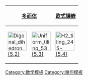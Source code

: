 {| class=wikitable
!colspan=2|[[正多面体|多面体]]
![[正镶嵌|欧式镶嵌]]
!colspan=6|[[密铺|双曲镶嵌]]
|- align=center
|[[File:Digonal dihedron.png|60px]]<BR>[[多边形二面体|{5,2}]]<BR>{{CDD|node_1|5|node|2|node}}
|[[File:Uniform tiling 532-t0.png|60px]]<BR>[[正十二面體|{5,3}]]<BR>{{CDD|node_1|5|node|3|node}}
|[[File:H2 tiling 245-1.png|60px]]<BR>[[四階五邊形鑲嵌|{5,4}]]<BR>{{CDD|node_1|5|node|4|node}}
|[[File:H2 tiling 255-1.png|60px]]<BR>[[五階五邊形鑲嵌|{5,5}]]<BR>{{CDD|node_1|5|node|5|node}}
|[[File:H2 tiling 256-1.png|60px]]<BR>[[六階五邊形鑲嵌|{5,6}]]<BR>{{CDD|node_1|5|node|6|node}}
|[[File:H2 tiling 257-1.png|60px]]<BR>[[七階五邊形鑲嵌|{5,7}]]<BR>{{CDD|node_1|5|node|7|node}}
|[[File:H2 tiling 258-1.png|60px]]<BR>[[八階五邊形鑲嵌|{5,8}]]<BR>{{CDD|node_1|5|node|8|node}}
|...
|[[File:H2 tiling 25i-1.png|60px]]<BR>[[無限階五邊形鑲嵌|{5,∞}]]<BR>{{CDD|node_1|5|node|infin|node}}
|}
<noinclude>
[[Category:数学模板]]
[[Category:幾何模板]]
</noinclude>